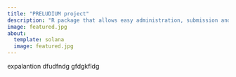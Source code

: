 ```yaml
---
title: "PRELUDIUM project"
description: "R package that allows easy administration, submission and grading of online quizzes without the need of a learning management system."
image: featured.jpg
about:
  template: solana
  image: featured.jpg
---
```


expalantion dfudfndg gfdgkfldg
